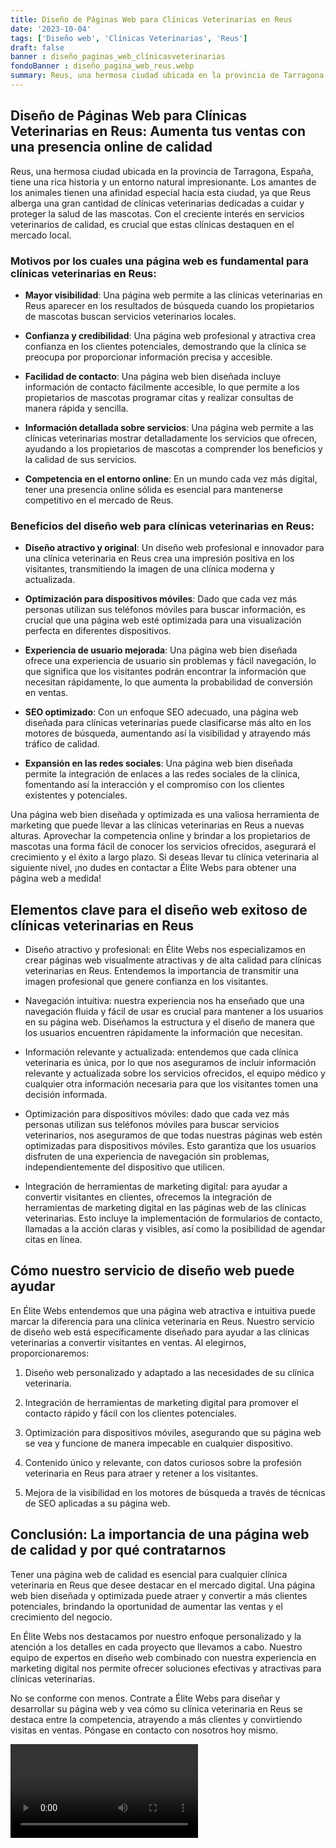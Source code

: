 ```yaml
---
title: Diseño de Páginas Web para Clínicas Veterinarias en Reus
date: '2023-10-04'
tags: ['Diseño web', 'Clínicas Veterinarias', 'Reus']
draft: false
banner : diseño_paginas_web_clínicasveterinarias
fondoBanner : diseño_pagina_web_reus.webp
summary: Reus, una hermosa ciudad ubicada en la provincia de Tarragona, España, tiene una rica historia y un entorno natural impresionante. Los amantes de los animales tienen una afinidad especial hacia esta ciudad, ya que Reus alberga una gran cantidad de clínicas veterinarias dedicadas a cuidar y proteger la salud de las mascotas. Con el creciente interés en servicios veterinarios de calidad, es crucial que estas clínicas destaquen en el mercado local.
---
```


## Diseño de Páginas Web para Clínicas Veterinarias en Reus: Aumenta tus ventas con una presencia online de calidad

Reus, una hermosa ciudad ubicada en la provincia de Tarragona, España, tiene una rica historia y un entorno natural impresionante. Los amantes de los animales tienen una afinidad especial hacia esta ciudad, ya que Reus alberga una gran cantidad de clínicas veterinarias dedicadas a cuidar y proteger la salud de las mascotas. Con el creciente interés en servicios veterinarios de calidad, es crucial que estas clínicas destaquen en el mercado local.

### Motivos por los cuales una página web es fundamental para clínicas veterinarias en Reus:

- **Mayor visibilidad**: Una página web permite a las clínicas veterinarias en Reus aparecer en los resultados de búsqueda cuando los propietarios de mascotas buscan servicios veterinarios locales.

- **Confianza y credibilidad**: Una página web profesional y atractiva crea confianza en los clientes potenciales, demostrando que la clínica se preocupa por proporcionar información precisa y accesible.

- **Facilidad de contacto**: Una página web bien diseñada incluye información de contacto fácilmente accesible, lo que permite a los propietarios de mascotas programar citas y realizar consultas de manera rápida y sencilla.

- **Información detallada sobre servicios**: Una página web permite a las clínicas veterinarias mostrar detalladamente los servicios que ofrecen, ayudando a los propietarios de mascotas a comprender los beneficios y la calidad de sus servicios.

- **Competencia en el entorno online**: En un mundo cada vez más digital, tener una presencia online sólida es esencial para mantenerse competitivo en el mercado de Reus.

### Beneficios del diseño web para clínicas veterinarias en Reus:

- **Diseño atractivo y original**: Un diseño web profesional e innovador para una clínica veterinaria en Reus crea una impresión positiva en los visitantes, transmitiendo la imagen de una clínica moderna y actualizada.

- **Optimización para dispositivos móviles**: Dado que cada vez más personas utilizan sus teléfonos móviles para buscar información, es crucial que una página web esté optimizada para una visualización perfecta en diferentes dispositivos.

- **Experiencia de usuario mejorada**: Una página web bien diseñada ofrece una experiencia de usuario sin problemas y fácil navegación, lo que significa que los visitantes podrán encontrar la información que necesitan rápidamente, lo que aumenta la probabilidad de conversión en ventas.

- **SEO optimizado**: Con un enfoque SEO adecuado, una página web diseñada para clínicas veterinarias puede clasificarse más alto en los motores de búsqueda, aumentando así la visibilidad y atrayendo más tráfico de calidad.

- **Expansión en las redes sociales**: Una página web bien diseñada permite la integración de enlaces a las redes sociales de la clínica, fomentando así la interacción y el compromiso con los clientes existentes y potenciales.

Una página web bien diseñada y optimizada es una valiosa herramienta de marketing que puede llevar a las clínicas veterinarias en Reus a nuevas alturas. Aprovechar la competencia online y brindar a los propietarios de mascotas una forma fácil de conocer los servicios ofrecidos, asegurará el crecimiento y el éxito a largo plazo. Si deseas llevar tu clínica veterinaria al siguiente nivel, ¡no dudes en contactar a Élite Webs para obtener una página web a medida!

<GifSeo />

<Cta />

## Elementos clave para el diseño web exitoso de clínicas veterinarias en Reus

- Diseño atractivo y profesional: en Élite Webs nos especializamos en crear páginas web visualmente atractivas y de alta calidad para clínicas veterinarias en Reus. Entendemos la importancia de transmitir una imagen profesional que genere confianza en los visitantes.

- Navegación intuitiva: nuestra experiencia nos ha enseñado que una navegación fluida y fácil de usar es crucial para mantener a los usuarios en su página web. Diseñamos la estructura y el diseño de manera que los usuarios encuentren rápidamente la información que necesitan.

- Información relevante y actualizada: entendemos que cada clínica veterinaria es única, por lo que nos aseguramos de incluir información relevante y actualizada sobre los servicios ofrecidos, el equipo médico y cualquier otra información necesaria para que los visitantes tomen una decisión informada.

- Optimización para dispositivos móviles: dado que cada vez más personas utilizan sus teléfonos móviles para buscar servicios veterinarios, nos aseguramos de que todas nuestras páginas web estén optimizadas para dispositivos móviles. Esto garantiza que los usuarios disfruten de una experiencia de navegación sin problemas, independientemente del dispositivo que utilicen.

- Integración de herramientas de marketing digital: para ayudar a convertir visitantes en clientes, ofrecemos la integración de herramientas de marketing digital en las páginas web de las clínicas veterinarias. Esto incluye la implementación de formularios de contacto, llamadas a la acción claras y visibles, así como la posibilidad de agendar citas en línea.

## Cómo nuestro servicio de diseño web puede ayudar

En Élite Webs entendemos que una página web atractiva e intuitiva puede marcar la diferencia para una clínica veterinaria en Reus. Nuestro servicio de diseño web está específicamente diseñado para ayudar a las clínicas veterinarias a convertir visitantes en ventas. Al elegirnos, proporcionaremos:

1. Diseño web personalizado y adaptado a las necesidades de su clínica veterinaria.

2. Integración de herramientas de marketing digital para promover el contacto rápido y fácil con los clientes potenciales.

3. Optimización para dispositivos móviles, asegurando que su página web se vea y funcione de manera impecable en cualquier dispositivo.

4. Contenido único y relevante, con datos curiosos sobre la profesión veterinaria en Reus para atraer y retener a los visitantes.

5. Mejora de la visibilidad en los motores de búsqueda a través de técnicas de SEO aplicadas a su página web.

## Conclusión: La importancia de una página web de calidad y por qué contratarnos

Tener una página web de calidad es esencial para cualquier clínica veterinaria en Reus que desee destacar en el mercado digital. Una página web bien diseñada y optimizada puede atraer y convertir a más clientes potenciales, brindando la oportunidad de aumentar las ventas y el crecimiento del negocio.

En Élite Webs nos destacamos por nuestro enfoque personalizado y la atención a los detalles en cada proyecto que llevamos a cabo. Nuestro equipo de expertos en diseño web combinado con nuestra experiencia en marketing digital nos permite ofrecer soluciones efectivas y atractivas para clínicas veterinarias.

No se conforme con menos. Contrate a Élite Webs para diseñar y desarrollar su página web y vea cómo su clínica veterinaria en Reus se destaca entre la competencia, atrayendo a más clientes y convirtiendo visitas en ventas. Póngase en contacto con nosotros hoy mismo.

<Video />

<CtaBot job='Clínicas Veterinarias' city='Reus'/>

<Gmaps query='Reus+españa+maps' />